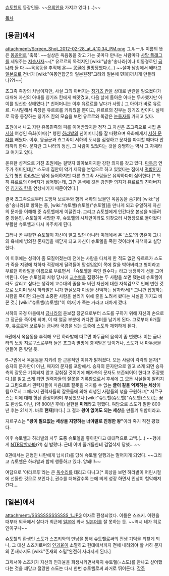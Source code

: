 [[슈토헬]]의 등장인물.
~~[[윤회안]]을 가지고 있다.(…)~~

[[목차]]
== [몽골]에서 ==
attachment:/Screen_Shot_2012-02-28_at_4.10.34_PM.png
ユルール
이름의 뜻은 [[몽골어]]로 '축복'.
~~실상은 옥음동을 갖고 가는 곳마다 만나는 사람마다 [[사망 플래그]]를 세워주는 [[저승사자]]~~[* 유르르의 목적지인 [wiki:"남송"송나라]이나 이동경로인 [[금나라]] 둘 다 ~~옥음동을 추적해 온~~ [[몽골]]에 멸망당했다.(…) ~~설마 남송에서 배타고 [[일본]]으로 건너가 [wiki:"여몽연합군의 일본원정"고려와 일본에 민폐]끼치게 만들려나??!~~]

쵸그족 족장의 차남이지만, 사실 그의 아버지는 [[칭기즈 칸]]을 상대로 반란을 일으켰다가 대패해 자신의 아내를 칭기즈 칸에게 빼앗겼고, 다음 날에 돌아온 아내는 무사했지만 아이를 임신한 상태였다.[* 친어머니는 이후 유르르를 낳다가 사망.] 그 아이가 바로 유르르. 다시말해서 족장은 유르르를 키워줬을 뿐이고, 유르르의 친부는 칭기즈 칸이다. 실제로 작중 등장하는 칭기즈 칸의 모습을 보면 유르르와 똑같은 [[눈동자]]를 가지고 있다.

초원에서 나고 자란 유목민족의 피를 이어받았지만 정작 그 자신은 쵸그족으로 시집 온 [[서하]] 여성인 옥화(이파)[* 형인 [[하라발]]의 친어머니.]를 잘 따랐으며 옥화에게서 [[서하 문자]]를 배웠다. 이후, 몽골군과 쵸그족이 서하의 도시를 점령하고 문자를 파괴할 때마다 안타까워 한다. 문자란 그 나라의 정신, 그 사람이 있었다는 것을 증명하는 역사 그 자체라고 여기고 있다.

온유한 성격으로 거친 초원에는 걸맞지 않아보이지만 강한 의지를 갖고 있다. [[마두금]] 연주가 취미인데,[* 스도네 집안이 악기 제작을 본업으로 하고 있었다는 점에서 [[떡밥]]인지도?] 형인 [[하라발]]은 맘에 들어하지만 다른 쵸그족 사람들은 유약하다며 싫어한다.[* 특히 유르르의 아버지가 싫어햇는데, 그건 음색에 깃든 강인한 의지가 유르르의 친아버지인 [[칭기즈 칸]]을 연상시키기 때문이었다.]

결국 쵸그족으로부터 도망쳐 보르두와 함께 서하의 보물인 옥음동을 숨기러 [wiki:"남송"송나라]로 향하는 중, [wiki:"슈토헬(슈토헬)"슈토헬]을 만나게 되고 유일하게 자신의 문자를 이해해 준 슈토헬에게 이끌린다. 그리고 슈토헬에게 인간다운 본성을 되돌려 준 장본인. 슈토헬이 사망한 후, 슈토헬의 시체만이라도 되찾으러 사형장으로 돌아왔다 부활한 슈토헬과 다시 마주치게 된다.

그러나 곧 부활한 슈토헬이 자신이 알고 있던 아니라 미래에서 온 '스도'의 영혼이 그녀의 육체에 빙의한 존재임을 깨닫게 되고 자신이 슈토헬을 죽인 것이라며 자책하고 실망한다.

이 이후에는 성격이 좀 모질어졌는데 전에는 사람을 다치게 한 적도 없던 유르르가 스도가 죽을 지경에 처하자 적장에게 달려들어 망설임없이 목에 칼을 박아버리고 형이라고 부르던 하라발을 이름으로 부르면서 「슈토헬을 죽인 원수다」라고 냉정하게 선을 그어버린다. 이는 슈토헬의 처형 당시에 [[교수형]]을 집행하는 두 사람을 쏘면 됐는데 슈토헬이라도 살리고 싶다는 생각에 교수대의 줄을 쏴 버린 자신에 대한 자책감으로 인해 변한 것으로 보이며 당시 하라발은 니가 현실보다 이상을 선택하는 남자라서[* 그니깐 집행하는 사람을 죽이면 되는데 소중한 사람을 살리기 위해 줄을 노려서 쐈다는 사실을 가지고 비꼰 것.] [wiki:"슈토헬(슈토헬)"이 여자]가 죽는 거라고 대차게 깠다.

서하의 국경 마을에서 [[금나라]]의 듣보잡 장군으로부터 스도를 구하기 위해 자신의 손으로 그 장군을 죽이게 되며, 이 때 얼굴 부분에 커다란 흉터를 남기게 된다.
그로부터 6개월 후, 유르르와 보르두는 금나라 국경을 넘는 도중에 스도와 재회하게 된다.

6권에서 옥음동을 추적해 오던 하라발에 따르면 마두금의 음색이 좀 변했다. 이는 금나라의 노장 지르구스로부터 들은 쵸그족 멸망에 충격받은 탓이거나, 스도가 새 마두금을 만들어 준 탓일 듯.

6~7권에서 옥음동을 지키려 한 근본적인 이유가 밝혀졌다. 모든 사람이 각각의 문자[* 승자의 문자만이 아닌, 패자의 문자를 포함해서. 승자의 문자만으로 읽고 쓰게 되면 승자측의 잘못은 기록되지 않고 감춰질 것이기에 패자측의 문자도 보존되어야 한다고 주장했다.]를 읽고 쓰게 되면 권력자들의 잘못을 기록함으로서 후세에 그 모든 사실들이 알려지고 그럼으로서 권력자들이 마음대로 잘못을 저지를 수 없는 '''글이 칼을 억제하는 세상'''이 됨으로서 그때까지 권력자들의 잘못들에 의해 희생된 사람들의 넋을 구원하고[* 지르구스는 이에 대해 헛된 환상이라며 부정했으나 [wiki:"슈토헬(슈토헬)"슈토헬(스도)]는 꿈도 환상도 아닌, (약 800년 후에) 실현될 '''미래'''라고 평했다. 여담으로 스도가 말한 800년 후는 21세기. 바로 '''현재'''(!!)다.] 그 결과 '''왕이 없어도 되는 세상'''을 만들기 위함이라고.

지르구스는 '''"왕이 필요없는 세상을 지향하는 너야말로 진정한 왕"'''이라 죽기 직전 평했다.

이후 슈토헬과 하라발의 사투 도중 슈토헬을 좋아한다고 대대적으로 고백.(…) ~~형에게 [[NTR]]당할까봐(?!) 침 발랐다. 근데 이미 졸개들한테 검열삭제 당했….~~ 

8권에서는 친형인 나란에게 납치(?)를 당해 슈토헬 일행과는 떨어지게 되었다. ~~그리고 슈토헬은 하라발과 함께 행동하고 있다. 앙돼!!!~~

여담으로 '야라르투'라는 큰 [[독수리]]를 데리고 다니고[* 회상을 보면 하라발이 어린시절에 선물한 것으로 보인다.], 권수를 더해갈수록 눈에 띄게 성장 하면서 인상이 험악해져 간다….
== [일본]에서 ==
attachment:/SSSSSSSSSSSSS_1.JPG
여자로 환생되었다. 이름은 스즈키.
어렸을 때부터 외국에서 살다가 최근에 [[일본]]에 와서 [[일본어]]를 잘 못하는 듯. ~~역시 네가 히로인이구나~~

슈토헬의 환생인 스도가 스즈키와의 만남을 통해 슈토헬로써의 전생 기억을 되찾게 되나, 그 대신 스즈키로써의 [[인과율]]이 소멸하고 현대에서까지 전해 내려와야 할 서하 문자의 존재까지도 [wiki:"존재의 소멸"완전히 사라지게 된다.]

그제서야 스즈키가 자신의 인과율을 희생시키면서까지 슈토헬(=스도)를 만나고 싶어했다는 것을 깨닫고 절망한 스도는 다시 한번 슈토헬로써 과거로 뛰어든다.
[[각주]]
